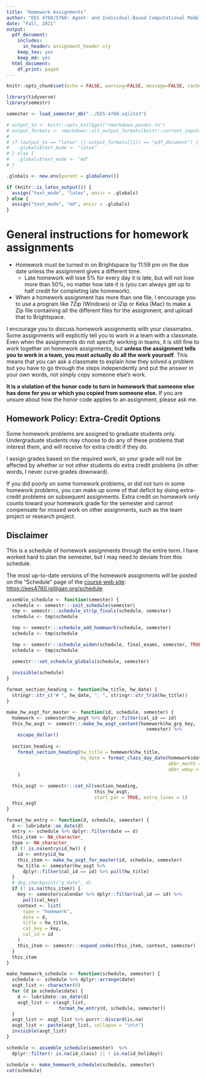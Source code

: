 ```yaml
---
title: "Homework Assignments"
author: "EES 4760/5760: Agent- and Individual-Based Computational Modeling"
date: "Fall, 2021"
output:
  pdf_document: 
    includes:
      in_header: assignment_header.sty
    keep_tex: yes
    keep_md: yes
  html_document:
    df_print: paged
---
```

```r
knitr::opts_chunk$set(echo = FALSE, warning=FALSE, message=FALSE, cache=FALSE)
```
```r
library(tidyverse)
library(semestr)

semester <- load_semester_db("../EES-4760.sqlite3")

# output_to <- knitr::opts_knit$get("rmarkdown.pandoc.to")
# output_formats <- rmarkdown::all_output_formats(knitr::current_input())
# 
# if (output_to == "latex" || output_formats[[1]] == "pdf_document") {
#   .globals$text_mode <- "latex"
# } else {
#   .globals$text_mode <- "md"
# }

.globals <- new.env(parent = globalenv())

if (knitr::is_latex_output()) {
  assign("text_mode", "latex", envir = .globals)
} else {
  assign("text_mode", "md", envir = .globals)
}


```

# General instructions for homework assignments


* Homework must be turned in on Brightspace by 11:59 pm on the 
  due date unless the assignment gives a different time. 
  * Late homework will lose 5% for every day it is late, but will not lose
    more than 50%, no matter how late it is (you can always get up to half
    credit for completing late homework).
* When a homework assignment has more than one file, I encourage you to 
  use a program like 7Zip (Windows) or iZip or Keka (Mac) to make a Zip
  file containing all the different files for the assignment, and upload that 
  to Brightspace.

I encourage you to discuss homework assignments with your classmates. 
Some assignments will explicitly tell you to work in a team with a classmate. 
Even when the assignments do not specify working in teams, it is still fine to 
work together on homework assignments, but 
**unless the assignment tells you to work in a team, you must actually do all 
the work yourself**. 
This means that you can ask a classmate to explain how they solved a problem 
but you have to go through the steps independently and put the answer in your 
own words, not simply copy someone else's work.

**It is a violation of the honor code to turn in homework that someone 
else has done for you or which you copied from someone else.** 
If you are unsure about how the honor code applies to an assignment, please ask 
me.

## Homework Policy: Extra-Credit Options

Some homework problems are assigned to graduate students only.
Undergraduate students may choose to do any of these problems that interest 
them, and will receive for extra credit if they do.

I assign grades based on the required work, so your grade will not be affected 
by whether or not other students do extra credit problems (in other words, 
I never curve grades downward).

If you did poorly on some homework problems, or did not turn in some homework 
problems, you can make up some of that deficit by doing extra-credit
problems on subsequent assignments. Extra credit on homework only counts toward 
your homework grade for the semester and cannot compensate for missed work on 
other assignments, such as the team project or research project.


## Disclaimer

This is a schedule of homework assignments through the entire term. 
I have worked hard to plan the semester, but I may need to deviate from this 
schedule.

The most up-to-date versions of the homework assignments will be posted on the
"Schedule" page of the 
[course web site](https://ees4760.jgilligan.org/schedule): 
<https://ees4760.jgilligan.org/schedule>

```r
assemble_schedule <- function(semester) {
  schedule <- semestr:::init_schedule(semester)
  tmp <- semestr:::schedule_strip_finals(schedule, semester)
  schedule <- tmp$schedule

  tmp <- semestr:::schedule_add_homework(schedule, semester)
  schedule <- tmp$schedule

  tmp <- semestr:::schedule_widen(schedule, final_exams, semester, TRUE)
  schedule <- tmp$schedule

  semestr:::set_schedule_globals(schedule, semester)
  
  invisible(schedule)
}

format_section_heading <- function(hw_title, hw_date) {
  stringr::str_c("# ", hw_date, ": ", stringr::str_trim(hw_title))
}

make_hw_asgt_for_master <- function(id, schedule, semester) {
  homework <- semester$hw_asgt %>% dplyr::filter(cal_id == id)
  this_hw_asgt <- semestr:::make_hw_asgt_content(homework$hw_grp_key, 
                                                   semester) %>% 
    escape_dollar()
  
  section_heading <-  
    format_section_heading(hw_title = homework$hw_title,
                           hw_date = format_class_day_date(homework$date, 
                                                           abbr_month = TRUE, 
                                                           abbr_wday = TRUE)
    )

  this_asgt <- semestr:::cat_nl(section_heading, 
                                this_hw_asgt,
                                start_par = TRUE, extra_lines = 1)
  this_asgt
}

format_hw_entry <- function(d, schedule, semester) {
  d <- lubridate::as_date(d)
  entry <- schedule %>% dplyr::filter(date == d)
  this_item <- NA_character_
  type <- NA_character_
  if (! is.na(entry$id_hw)) {
    id <- entry$id_hw
    this_item <- make_hw_asgt_for_master(id, schedule, semester)
    hw_title <- semester$hw_asgt %>%
      dplyr::filter(cal_id == id) %>% pull(hw_title)
  } 
  # dbg_checkpoint("g_date", d)
  if (! is.na(this_item)) {
    key <- semester$calendar %>% dplyr::filter(cal_id == id) %>%
      pull(cal_key)
    context <- list(
      type = "homework",
      date = d,
      title = hw_title,
      cal_key = key,
      cal_id = id
    )
    this_item <- semestr:::expand_codes(this_item, context, semester)
  }
  this_item
}

make_homework_schedule <- function(schedule, semester) {
  schedule <- schedule %>% dplyr::arrange(date)
  asgt_list <- character(0)
  for (d in schedule$date) {
    d <- lubridate::as_date(d)
    asgt_list <- c(asgt_list, 
                   format_hw_entry(d, schedule, semester))
  }
  asgt_list <- asgt_list %>% purrr::discard(is.na)
  asgt_list <- paste(asgt_list, collapse = "\n\n")
  invisible(asgt_list)
}

```
```r
schedule <- assemble_schedule(semester)  %>%
  dplyr::filter(! is.na(id_class) || ! is.na(id_holiday))

schedule <- make_homework_schedule(schedule, semester)
cat(schedule)
```

